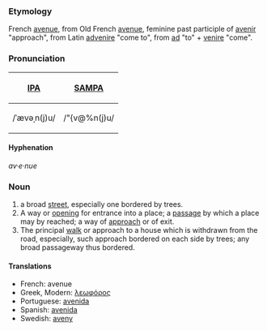===Etymology===
French [[avenue]], from Old French [[avenue]], feminine past participle of [[avenir]] "approach", from Latin [[advenire]] "come to", from [[ad]] "to" + [[venire]] "come".

===Pronunciation===
{| border=1 cellpadding=5
! [[w:IPA|IPA]] !! [[w:SAMPA|SAMPA]]
|-
| /ˈævəˌn(j)u/ || /"{v@%n(j)u/
|}

====Hyphenation====
''av·e·nue''

===Noun===
#a broad [[street]], especially one bordered by trees.
#A way or [[opening]] for entrance into a place; a [[passage]] by which a place may by reached; a way of [[approach]] or of exit.
#The principal [[walk]] or approach to a house which is withdrawn from the road, especially, such approach bordered on each side by trees; any broad passageway thus bordered.

====Translations====

*French: avenue
*Greek, Modern: [[λεωφόρος]]
*Portuguese: [[avenida]]
*Spanish: [[avenida]]
*Swedish: [[aveny]]